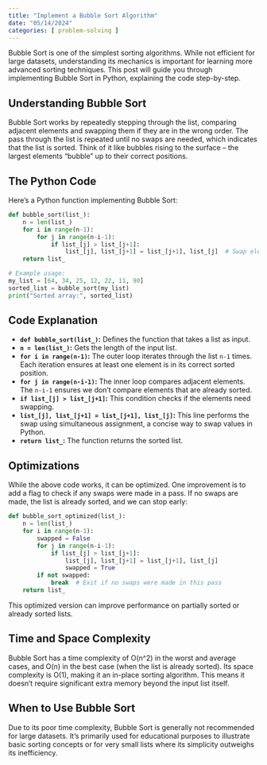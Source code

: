 ```yaml
---
title: "Implement a Bubble Sort Algorithm"
date: "05/14/2024"
categories: [ problem-solving ]
---
```


Bubble Sort is one of the simplest sorting algorithms. While not efficient for large datasets, understanding its mechanics is important for learning more advanced sorting techniques. This post will guide you through implementing Bubble Sort in Python, explaining the code step-by-step.


## Understanding Bubble Sort

Bubble Sort works by repeatedly stepping through the list, comparing adjacent elements and swapping them if they are in the wrong order.  The pass through the list is repeated until no swaps are needed, which indicates that the list is sorted.  Think of it like bubbles rising to the surface – the largest elements "bubble" up to their correct positions.


## The Python Code

Here's a Python function implementing Bubble Sort:

```python
def bubble_sort(list_):
    n = len(list_)
    for i in range(n-1):
        for j in range(n-i-1):
            if list_[j] > list_[j+1]:
                list_[j], list_[j+1] = list_[j+1], list_[j]  # Swap elements
    return list_

# Example usage:
my_list = [64, 34, 25, 12, 22, 11, 90]
sorted_list = bubble_sort(my_list)
print("Sorted array:", sorted_list)
```


## Code Explanation

* **`def bubble_sort(list_)`:** Defines the function that takes a list as input.
* **`n = len(list_)`:** Gets the length of the input list.
* **`for i in range(n-1)`:** The outer loop iterates through the list `n-1` times.  Each iteration ensures at least one element is in its correct sorted position.
* **`for j in range(n-i-1)`:** The inner loop compares adjacent elements.  The `n-i-1` ensures we don't compare elements that are already sorted.
* **`if list_[j] > list_[j+1]`:** This condition checks if the elements need swapping.
* **`list_[j], list_[j+1] = list_[j+1], list_[j]`:** This line performs the swap using simultaneous assignment, a concise way to swap values in Python.
* **`return list_`:** The function returns the sorted list.


## Optimizations

While the above code works, it can be optimized.  One improvement is to add a flag to check if any swaps were made in a pass. If no swaps are made, the list is already sorted, and we can stop early:

```python
def bubble_sort_optimized(list_):
    n = len(list_)
    for i in range(n-1):
        swapped = False
        for j in range(n-i-1):
            if list_[j] > list_[j+1]:
                list_[j], list_[j+1] = list_[j+1], list_[j]
                swapped = True
        if not swapped:
            break  # Exit if no swaps were made in this pass
    return list_
```

This optimized version can improve performance on partially sorted or already sorted lists.


## Time and Space Complexity

Bubble Sort has a time complexity of O(n^2) in the worst and average cases, and O(n) in the best case (when the list is already sorted).  Its space complexity is O(1), making it an in-place sorting algorithm.  This means it doesn't require significant extra memory beyond the input list itself.


## When to Use Bubble Sort

Due to its poor time complexity, Bubble Sort is generally not recommended for large datasets. It's primarily used for educational purposes to illustrate basic sorting concepts or for very small lists where its simplicity outweighs its inefficiency.

